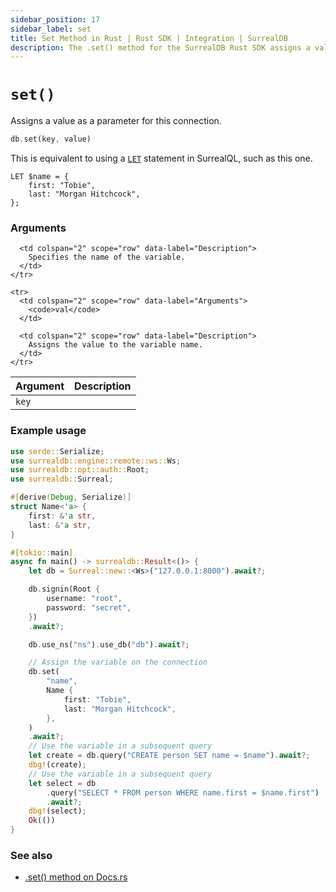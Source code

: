 ```yaml
---
sidebar_position: 17
sidebar_label: set
title: Set Method in Rust | Rust SDK | Integration | SurrealDB
description: The .set() method for the SurrealDB Rust SDK assigns a value as a parameter for this connection.
---
```


# `set()`


Assigns a value as a parameter for this connection.

```rust title="Method Syntax"
db.set(key, value)
```

This is equivalent to using a [`LET`](/docs/surrealql/statements/let) statement in SurrealQL, such as this one.

```surql
LET $name = {
    first: "Tobie",
    last: "Morgan Hitchcock",
};
```

### Arguments

<table>
  <thead>
    <tr>
      <th colspan="2" scope="col">Argument</th>
      <th colspan="2" scope="col">Description</th>
    </tr>
  </thead>

  <tbody>
    <tr>
      <td colspan="2" scope="row" data-label="Argument">
        <code>key</code>
      </td>

      <td colspan="2" scope="row" data-label="Description">
        Specifies the name of the variable.
      </td>
    </tr>

    <tr>
      <td colspan="2" scope="row" data-label="Arguments">
        <code>val</code>
      </td>

      <td colspan="2" scope="row" data-label="Description">
        Assigns the value to the variable name.
      </td>
    </tr>
  </tbody>
</table>

### Example usage

```rust
use serde::Serialize;
use surrealdb::engine::remote::ws::Ws;
use surrealdb::opt::auth::Root;
use surrealdb::Surreal;

#[derive(Debug, Serialize)]
struct Name<'a> {
    first: &'a str,
    last: &'a str,
}

#[tokio::main]
async fn main() -> surrealdb::Result<()> {
    let db = Surreal::new::<Ws>("127.0.0.1:8000").await?;

    db.signin(Root {
        username: "root",
        password: "secret",
    })
    .await?;

    db.use_ns("ns").use_db("db").await?;

    // Assign the variable on the connection
    db.set(
        "name",
        Name {
            first: "Tobie",
            last: "Morgan Hitchcock",
        },
    )
    .await?;
    // Use the variable in a subsequent query
    let create = db.query("CREATE person SET name = $name").await?;
    dbg!(create);
    // Use the variable in a subsequent query
    let select = db
        .query("SELECT * FROM person WHERE name.first = $name.first")
        .await?;
    dbg!(select);
    Ok(())
}
```

### See also

- [.set() method on Docs.rs](https://docs.rs/surrealdb/latest/surrealdb/struct.Surreal.html#method.set)
